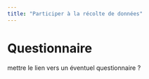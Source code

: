 ```yaml
---
title: "Participer à la récolte de données"
---
```


# Questionnaire

mettre le lien vers un éventuel questionnaire ?